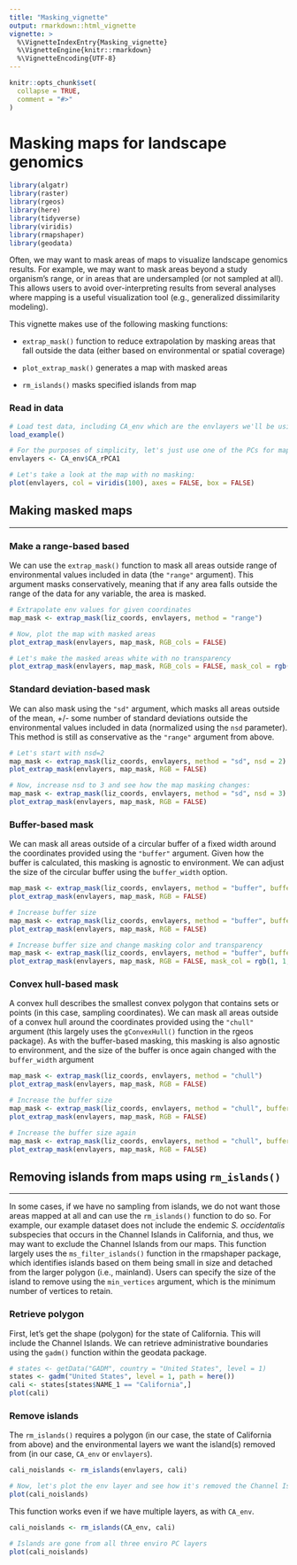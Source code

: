 ```yaml
---
title: "Masking_vignette"
output: rmarkdown::html_vignette
vignette: >
  %\VignetteIndexEntry{Masking_vignette}
  %\VignetteEngine{knitr::rmarkdown}
  %\VignetteEncoding{UTF-8}
---
```


```r
knitr::opts_chunk$set(
  collapse = TRUE,
  comment = "#>"
)
```

# Masking maps for landscape genomics

```r
library(algatr)
library(raster)
library(rgeos)
library(here)
library(tidyverse)
library(viridis)
library(rmapshaper)
library(geodata)
```

Often, we may want to mask areas of maps to visualize landscape genomics results. For example, we may want to mask areas beyond a study organism's range, or in areas that are undersampled (or not sampled at all). This allows users to avoid over-interpreting results from several analyses where mapping is a useful visualization tool (e.g., generalized dissimilarity modeling).

This vignette makes use of the following masking functions:

-   `extrap_mask()` function to reduce extrapolation by masking areas that fall outside the data (either based on environmental or spatial coverage)

-   `plot_extrap_mask()` generates a map with masked areas

-   `rm_islands()` masks specified islands from map

### Read in data

```r
# Load test data, including CA_env which are the envlayers we'll be using
load_example()

# For the purposes of simplicity, let's just use one of the PCs for mapping:
envlayers <- CA_env$CA_rPCA1

# Let's take a look at the map with no masking:
plot(envlayers, col = viridis(100), axes = FALSE, box = FALSE)
```

## Making masked maps

------------------------------------------------------------------------

### Make a range-based based

We can use the `extrap_mask()` function to mask all areas outside range of environmental values included in data (the `"range"` argument). This argument masks conservatively, meaning that if any area falls outside the range of the data for any variable, the area is masked.

```r
# Extrapolate env values for given coordinates
map_mask <- extrap_mask(liz_coords, envlayers, method = "range")

# Now, plot the map with masked areas
plot_extrap_mask(envlayers, map_mask, RGB_cols = FALSE)

# Let's make the masked areas white with no transparency
plot_extrap_mask(envlayers, map_mask, RGB_cols = FALSE, mask_col = rgb(1, 1, 1, alpha = 1))
```

### Standard deviation-based mask

We can also mask using the `"sd"` argument, which masks all areas outside of the mean, +/- some number of standard deviations outside the environmental values included in data (normalized using the `nsd` parameter). This method is still as conservative as the `"range"` argument from above.

```r
# Let's start with nsd=2
map_mask <- extrap_mask(liz_coords, envlayers, method = "sd", nsd = 2)
plot_extrap_mask(envlayers, map_mask, RGB = FALSE)

# Now, increase nsd to 3 and see how the map masking changes:
map_mask <- extrap_mask(liz_coords, envlayers, method = "sd", nsd = 3)
plot_extrap_mask(envlayers, map_mask, RGB = FALSE)
```

### Buffer-based mask

We can mask all areas outside of a circular buffer of a fixed width around the coordinates provided using the `"buffer"` argument. Given how the buffer is calculated, this masking is agnostic to environment. We can adjust the size of the circular buffer using the `buffer_width` option.

```r
map_mask <- extrap_mask(liz_coords, envlayers, method = "buffer", buffer_width = 0.25)
plot_extrap_mask(envlayers, map_mask, RGB = FALSE)

# Increase buffer size
map_mask <- extrap_mask(liz_coords, envlayers, method = "buffer", buffer_width = 0.5)
plot_extrap_mask(envlayers, map_mask, RGB = FALSE)

# Increase buffer size and change masking color and transparency
map_mask <- extrap_mask(liz_coords, envlayers, method = "buffer", buffer_width = 1)
plot_extrap_mask(envlayers, map_mask, RGB = FALSE, mask_col = rgb(1, 1, 1, alpha = 1))
```

### Convex hull-based mask

A convex hull describes the smallest convex polygon that contains sets or points (in this case, sampling coordinates). We can mask all areas outside of a convex hull around the coordinates provided using the `"chull"` argument (this largely uses the `gConvexHull()` function in the rgeos package). As with the buffer-based masking, this masking is also agnostic to environment, and the size of the buffer is once again changed with the `buffer_width` argument

```r
map_mask <- extrap_mask(liz_coords, envlayers, method = "chull")
plot_extrap_mask(envlayers, map_mask, RGB = FALSE)

# Increase the buffer size
map_mask <- extrap_mask(liz_coords, envlayers, method = "chull", buffer_width = 0.5)
plot_extrap_mask(envlayers, map_mask, RGB = FALSE)

# Increase the buffer size again
map_mask <- extrap_mask(liz_coords, envlayers, method = "chull", buffer_width = 1)
plot_extrap_mask(envlayers, map_mask, RGB = FALSE)
```

## Removing islands from maps using `rm_islands()`

------------------------------------------------------------------------

In some cases, if we have no sampling from islands, we do not want those areas mapped at all and can use the `rm_islands()` function to do so. For example, our example dataset does not include the endemic *S. occidentalis* subspecies that occurs in the Channel Islands in California, and thus, we may want to exclude the Channel Islands from our maps. This function largely uses the `ms_filter_islands()` function in the rmapshaper package, which identifies islands based on them being small in size and detached from the larger polygon (i.e., mainland). Users can specify the size of the island to remove using the `min_vertices` argument, which is the minimum number of vertices to retain.

### Retrieve polygon

First, let's get the shape (polygon) for the state of California. This will include the Channel Islands. We can retrieve administrative boundaries using the `gadm()` function within the geodata package.

```r
# states <- getData("GADM", country = "United States", level = 1)
states <- gadm("United States", level = 1, path = here())
cali <- states[states$NAME_1 == "California",]
plot(cali)
```

### Remove islands

The `rm_islands()` requires a polygon (in our case, the state of California from above) and the environmental layers we want the island(s) removed from (in our case, `CA_env` or `envlayers`).

```r
cali_noislands <- rm_islands(envlayers, cali)

# Now, let's plot the env layer and see how it's removed the Channel Islands
plot(cali_noislands)
```

This function works even if we have multiple layers, as with `CA_env`.

```r
cali_noislands <- rm_islands(CA_env, cali)

# Islands are gone from all three enviro PC layers
plot(cali_noislands)
```

